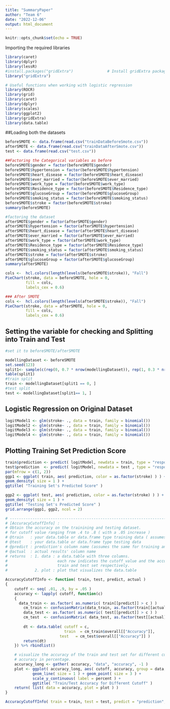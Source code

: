 ```yaml
---
title: "SummaryPaper"
author: "Team 6"
date: "2022-12-06"
output: html_document
---
```


```r
knitr::opts_chunk$set(echo = TRUE)
```


Importing the required libraries
```r
library(caret)
library(dplyr)
library(lessR)
#install.packages("gridExtra")               # Install gridExtra package
library("gridExtra")

# Useful functions when working with logistic regression
library(ROCR)
library(grid)
library(caret)
library(dplyr)
library(scales)
library(ggplot2)
library(gridExtra)
library(data.table)


```

##Loading both the datasets 
```r
beforeSMOTE <- data.frame(read.csv("trainDataBeforeSmote.csv"))
afterSMOTE <- data.frame(read.csv("trainDataAfterSmote.csv"))
test <- data.frame(read.csv("test.csv"))

##Factoring the Categorical variables as before 
beforeSMOTE$gender = factor(beforeSMOTE$gender)
beforeSMOTE$hypertension = factor(beforeSMOTE$hypertension)
beforeSMOTE$heart_disease = factor(beforeSMOTE$heart_disease)
beforeSMOTE$ever_married = factor(beforeSMOTE$ever_married)
beforeSMOTE$work_type = factor(beforeSMOTE$work_type)
beforeSMOTE$Residence_type = factor(beforeSMOTE$Residence_type)
beforeSMOTE$glucoseGroup = factor(beforeSMOTE$glucoseGroup)
beforeSMOTE$smoking_status = factor(beforeSMOTE$smoking_status)
beforeSMOTE$stroke = factor(beforeSMOTE$stroke)
summary(beforeSMOTE)

#factoring the dataset
afterSMOTE$gender = factor(afterSMOTE$gender)
afterSMOTE$hypertension = factor(afterSMOTE$hypertension)
afterSMOTE$heart_disease = factor(afterSMOTE$heart_disease)
afterSMOTE$ever_married = factor(afterSMOTE$ever_married)
afterSMOTE$work_type = factor(afterSMOTE$work_type)
afterSMOTE$Residence_type = factor(afterSMOTE$Residence_type)
afterSMOTE$smoking_status = factor(afterSMOTE$smoking_status)
afterSMOTE$stroke = factor(afterSMOTE$stroke)
afterSMOTE$glucoseGroup = factor(afterSMOTE$glucoseGroup)
summary(afterSMOTE)

cols <-  hcl.colors(length(levels(beforeSMOTE$stroke)), "Fall")
PieChart(stroke, data = beforeSMOTE, hole = 0,
         fill = cols,
         labels_cex = 0.6)

```
```r
### After SMOTE
cols <-  hcl.colors(length(levels(afterSMOTE$stroke)), "Fall")
PieChart(stroke, data = afterSMOTE, hole = 0,
         fill = cols,
         labels_cex = 0.6)
```



## Setting the variable for checking and Splitting into Train and Test
```r
#set it to beforeSMOTE/afterSMOTE

modellingDataset <- beforeSMOTE
set.seed(123)  
split1<- sample(c(rep(0, 0.7 * nrow(modellingDataset)), rep(1, 0.3 * nrow(modellingDataset))))
table(split1) 
#train split
train <- modellingDataset[split1 == 0, ]
#test split
test <- modellingDataset[split1== 1, ]
```

## Logistic Regression on Original Dataset 
```r
logitModel1 <- glm(stroke~ ., data = train, family = binomial())
logitModel2 <- glm(stroke~ ., data = train, family = binomial())
logitModel3 <- glm(stroke~ ., data = train, family = binomial())
logitModel4 <- glm(stroke~ ., data = train, family = binomial())

```

## Plotting Training Set Prediction Score
```r

train$prediction <- predict( logitModel, newdata = train, type = "response" )
test$prediction  <- predict( logitModel, newdata = test , type = "response" )
par(mfrow = c(1, 2))
ggp1 <- ggplot( train, aes( prediction, color = as.factor(stroke) ) ) + 
geom_density( size = 1 ) +
ggtitle( "Training Set's Predicted Score" ) 

ggp2 <- ggplot( test, aes( prediction, color = as.factor(stroke) ) ) + 
geom_density( size = 1 ) +
ggtitle( "Testing Set's Predicted Score" ) 
grid.arrange(ggp1, ggp2, ncol = 2) 
```

```r
# ------------------------------------------------------------------------------------------
# [AccuracyCutoffInfo] : 
# Obtain the accuracy on the trainining and testing dataset.
# for cutoff value ranging from .4 to .8 ( with a .05 increase )
# @train   : your data.table or data.frame type training data ( assumes you have the predicted score in it ).
# @test    : your data.table or data.frame type testing data
# @predict : prediction's column name (assumes the same for training and testing set)
# @actual  : actual results' column name
# returns  : 1. data : a data.table with three columns.
#            		   each row indicates the cutoff value and the accuracy for the 
#            		   train and test set respectively.
# 			 2. plot : plot that visualizes the data.table

AccuracyCutoffInfo <- function( train, test, predict, actual )
{ 
	cutoff <- seq( .01, .9, by = .05 )
	accuracy <- lapply( cutoff, function(c)
	{
	  data_train <- as.factor( as.numeric( train[[predict]] > c ) )
		cm_train <- confusionMatrix(data_train, as.factor(train[[actual]]),positive="1" )
		data_test <- as.factor( as.numeric( test[[predict]] > c ) )
		cm_test  <- confusionMatrix( data_test, as.factor(test[[actual]]),positive="1" )
			
		dt <- data.table( cutoff = c,
						  train  = cm_train$overall[["Accuracy"]],
		 			    test   = cm_test$overall[["Accuracy"]] )
		return(dt)
	}) %>% rbindlist()

	# visualize the accuracy of the train and test set for different cutoff value 
	# accuracy in percentage.
	accuracy_long <- gather( accuracy, "data", "accuracy", -1 )
	plot <- ggplot( accuracy_long, aes( cutoff, accuracy, group = data, color = data ) ) + 
			geom_line( size = 1 ) + geom_point( size = 3 ) +
			scale_y_continuous( label = percent ) +
			ggtitle( "Train/Test Accuracy for Different Cutoff" )
	return( list( data = accuracy, plot = plot ) )
}
```


```r
AccuracyCutoffInfo( train = train, test = test, predict = "prediction", actual = "stroke" )

```